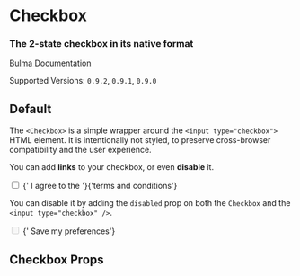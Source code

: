 

<Meta title="Form/Checkbox" component={Checkbox} />

# Checkbox

### The 2-state **checkbox** in its native format

[Bulma Documentation](https://bulma.io/documentation/form/checkbox/)

Supported Versions: `0.9.2`, `0.9.1`, `0.9.0`

## Default

The `<Checkbox>` is a simple wrapper around the `<input type="checkbox">` HTML element. It is intentionally not styled, to preserve cross-browser compatibility and the user experience.

You can add **links** to your checkbox, or even **disable** it.

<Canvas>
  <Story name="Default">
    <Checkbox>
      <input type="checkbox" />
      <span>{' I agree to the '}<a>{'terms and conditions'}</a></span>
    </Checkbox>
  </Story>
</Canvas>

You can disable it by adding the `disabled` prop on both the `Checkbox` and the `<input type="checkbox" />`.

<Canvas>
  <Story name="Disabled">
    <Checkbox disabled>
      <input type="checkbox" disabled />
      <span>{' Save my preferences'}</span>
    </Checkbox>
  </Story>
</Canvas>

## Checkbox Props

<ArgsTable of={Checkbox} />
